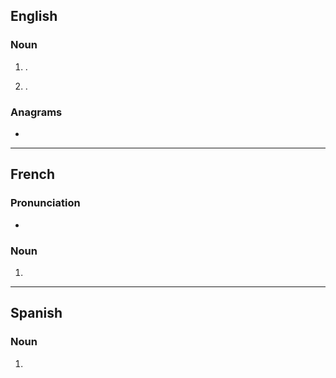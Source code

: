 {{also|toc|toć|tóc|tộc|тос|төҫ}}
==English==
{{wikipedia}}

===Noun===
{{en-noun}}

# {{lb|en|initialism}} {{l|en|table of contents|Table of contents}}.
# {{lb|en|UK|rail transport|initialism}} {{l|en|train operating company|Train operating company}}.

===Anagrams===
* {{anagrams|en|a=cot|CTO|OCT|OTC|Oct|Oct.|TCO|cot|oct|oct-}}

----

==French==

===Pronunciation===
* {{audio|LL-Q150 (fra)-DSwissK-TOC.wav|Audio|lang=fr}}

===Noun===
{{fr-noun|m|TOC}}

# {{acronym of|trouble obsessionnel compulsif|lang=fr}}

----

==Spanish==

===Noun===
{{head|es|noun}}

# {{initialism of|trastorno obsesivo-compulsivo|lang=es}}